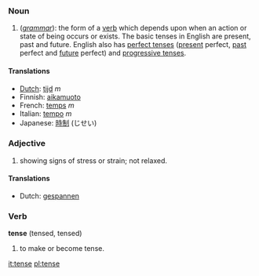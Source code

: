 ===Noun===
#(''[[grammar]]''): the form of a [[verb]] which depends upon when an action or state of being occurs or exists. The basic tenses in English are present, past and future. English also has [[perfect tense]]s ([[present tense|present]] perfect, [[past tense|past]] perfect and [[future tense|future]] perfect) and [[progressive tense]]s.

====Translations====
*[[Dutch]]: [[tijd]] ''m''
*Finnish: [[aikamuoto]]
*French: [[temps]] ''m''
*Italian: [[tempo]] ''m''
*Japanese: [[時制]] (じせい)

===Adjective===
#showing signs of stress or strain; not relaxed.

==== Translations ====
*Dutch: [[gespannen]]

===Verb===
'''tense''' (tensed, tensed)
#to make or become tense.

[[it:tense]]
[[pl:tense]]